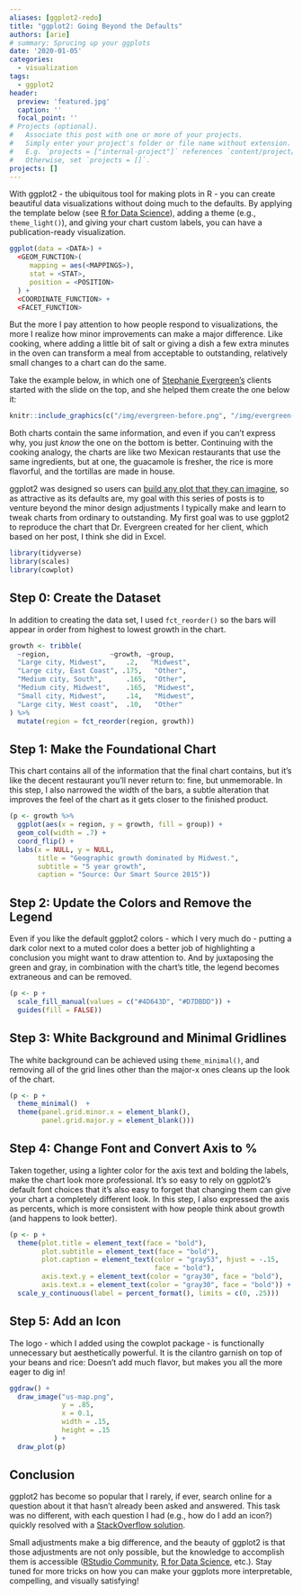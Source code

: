 ```yaml
---
aliases: [ggplot2-redo]
title: "ggplot2: Going Beyond the Defaults"
authors: [arie]
# summary: Sprucing up your ggplots
date: '2020-01-05'
categories:
  - visualization
tags:
  - ggplot2
header:
  preview: 'featured.jpg'
  caption: ''
  focal_point: ''
# Projects (optional).
#   Associate this post with one or more of your projects.
#   Simply enter your project's folder or file name without extension.
#   E.g. `projects = ["internal-project"]` references `content/project/deep-learning/index.md`.
#   Otherwise, set `projects = []`.
projects: []
---
```



With ggplot2 - the ubiquitous tool for making plots in R - you can create beautiful data visualizations without doing much to the defaults. By applying the template below (see [R for Data Science](https://r4ds.had.co.nz/)), adding a theme (e.g., `theme_light()`), and giving your chart custom labels, you can have a publication-ready visualization. 

```r

ggplot(data = <DATA>) + 
  <GEOM_FUNCTION>(
     mapping = aes(<MAPPINGS>),
     stat = <STAT>, 
     position = <POSITION>
  ) +
  <COORDINATE_FUNCTION> +
  <FACET_FUNCTION>


```

But the more I pay attention to how people respond to visualizations, the more I realize how minor improvements can make a major difference. Like cooking, where adding a little bit of salt or giving a dish a few extra minutes in the oven can transform a meal from acceptable to outstanding, relatively small changes to a chart can do the same. 

Take the example below, in which one of [Stephanie Evergreen's](http://stephanieevergreen.com/before-and-after-business-slides/) clients started with the slide on the top, and she helped them create the one below it:

```r

knitr::include_graphics(c("/img/evergreen-before.png", "/img/evergreen-after.png"))


```

Both charts contain the same information, and even if you can't express why, you just *know* the one on the bottom is better. Continuing with the cooking analogy, the charts are like two Mexican restaurants that use the same ingredients, but at one, the guacamole is fresher, the rice is more flavorful, and the tortillas are made in house. 

ggplot2 was designed so users can [build any plot that they can imagine](https://r4ds.had.co.nz/data-visualisation.html), so as attractive as its defaults are, my goal with this series of posts is to venture beyond the minor design adjustments I typically make and learn to tweak charts from ordinary to outstanding. My first goal was to use ggplot2 to reproduce the chart that Dr. Evergreen created for her client, which based on her post, I think she did in Excel. 

```r


library(tidyverse)
library(scales)
library(cowplot)

```

## Step 0: Create the Dataset

In addition to creating the data set, I used `fct_reorder()` so the bars will appear in order from highest to lowest growth in the chart.

```r

growth <- tribble(
  ~region,               ~growth, ~group,
  "Large city, Midwest",     .2,   "Midwest",
  "Large city, East Coast", .175,   "Other",
  "Medium city, South",      .165,  "Other",
  "Medium city, Midwest",    .165,  "Midwest",
  "Small city, Midwest",     .14,   "Midwest", 
  "Large city, West coast",  .10,   "Other"
) %>% 
  mutate(region = fct_reorder(region, growth)) 

```



## Step 1: Make the Foundational Chart

This chart contains all of the information that the final chart contains, but it's like the decent restaurant you'll never return to: fine, but unmemorable. In this step, I also narrowed the width of the bars, a subtle alteration that improves the feel of the chart as it gets closer to the finished product.


```r

(p <- growth %>% 
  ggplot(aes(x = region, y = growth, fill = group)) + 
  geom_col(width = .7) + 
  coord_flip() + 
  labs(x = NULL, y = NULL, 
       title = "Geographic growth dominated by Midwest.",
       subtitle = "5 year growth",
       caption = "Source: Our Smart Source 2015"))

```

## Step 2: Update the Colors and Remove the Legend

Even if you like the default ggplot2 colors - which I very much do - putting a dark color next to a muted color does a better job of highlighting a conclusion you might want to draw attention to. And by juxtaposing the green and gray, in combination with the chart's title, the legend becomes extraneous and can be removed.

```r

(p <- p +
  scale_fill_manual(values = c("#4D643D", "#D7DBDD")) +
  guides(fill = FALSE))

```

## Step 3: White Background and Minimal Gridlines

The white background can be achieved using `theme_minimal()`, and removing all of the grid lines other than the major-x ones cleans up the look of the chart.

```r
(p <- p +
  theme_minimal()  +
  theme(panel.grid.minor.x = element_blank(),
        panel.grid.major.y = element_blank()))

```

## Step 4: Change Font and Convert Axis to %

Taken together, using a lighter color for the axis text and bolding the labels, make the chart look more professional. It's so easy to rely on ggplot2's default font choices that it's also easy to forget that changing them can give your chart a completely different look. In this step, I also expressed the axis as percents, which is more consistent with how people think about growth (and happens to look better).  

```r
(p <- p +
  theme(plot.title = element_text(face = "bold"),
        plot.subtitle = element_text(face = "bold"),
        plot.caption = element_text(color = "gray53", hjust = -.15,
                                    face = "bold"),
        axis.text.y = element_text(color = "gray30", face = "bold"),
        axis.text.x = element_text(color = "gray30", face = "bold")) +
  scale_y_continuous(label = percent_format(), limits = c(0, .25))) 


```

## Step 5: Add an Icon 

The logo - which I added using the cowplot package - is functionally unnecessary but aesthetically powerful. It is the cilantro garnish on top of your beans and rice: Doesn't add much flavor, but makes you all the more eager to dig in!

```r


ggdraw() +
  draw_image("us-map.png",
             y = .85,
             x = 0.1,
             width = .15,
             height = .15
           ) +
  draw_plot(p)


```

## Conclusion

ggplot2 has become so popular that I rarely, if ever, search online for a question about it that hasn't already been asked and answered. This task was no different, with each question I had (e.g., how do I add an icon?) quickly resolved with a [StackOverflow solution](https://stackoverflow.com/questions/9917049/inserting-an-image-to-ggplot2).

Small adjustments make a big difference, and the beauty of ggplot2 is that those adjustments are not only possible, but the knowledge to accomplish them is accessible ([RStudio Community](https://community.rstudio.com/), [R for Data Science](https://r4ds.had.co.nz/), etc.). Stay tuned for more tricks on how you can make your ggplots more interpretable, compelling, and visually satisfying! 
